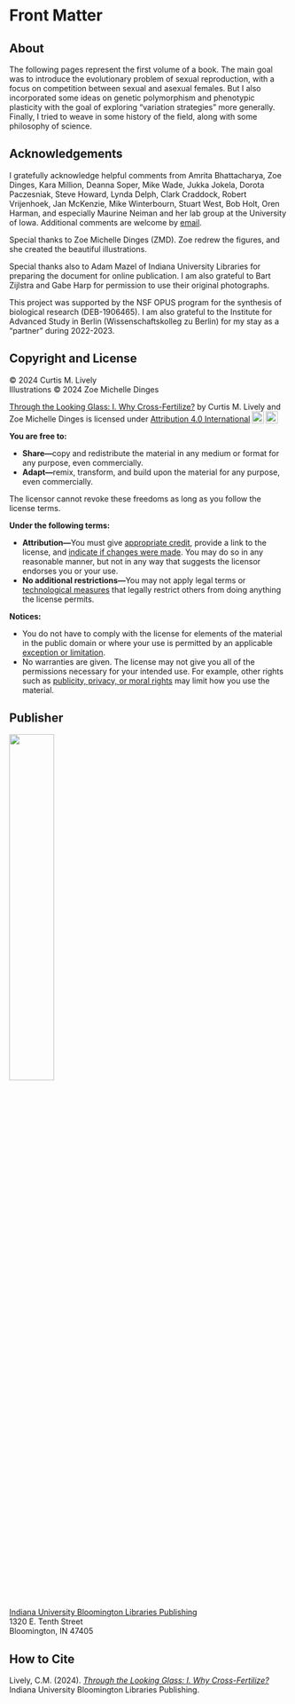 # Front Matter {.unnumbered}

## About

The following pages represent the first volume of a book. The main goal was to introduce the evolutionary problem of sexual reproduction, with a focus on competition between sexual and asexual females. But I also incorporated some ideas on genetic polymorphism and phenotypic plasticity with the goal of exploring “variation strategies” more generally. Finally, I tried to weave in some history of the field, along with some philosophy of science. 

## Acknowledgements

I gratefully acknowledge helpful comments from Amrita Bhattacharya, Zoe Dinges, Kara Million, Deanna Soper, Mike Wade, Jukka Jokela, Dorota Paczesniak, Steve Howard, Lynda Delph, Clark Craddock, Robert Vrijenhoek, Jan McKenzie, Mike Winterbourn, Stuart West, Bob Holt, Oren Harman, and especially Maurine Neiman and her lab group at the University of Iowa. Additional comments are welcome by [email](mailto:clively@indiana.edu). 

Special thanks to Zoe Michelle Dinges (ZMD). Zoe redrew the figures, and she created the beautiful illustrations. 

Special thanks also to Adam Mazel of Indiana University Libraries for preparing the document for online publication. I am also grateful to Bart Zijlstra and Gabe Harp for permission to use their original photographs.

This project was supported by the NSF OPUS program for the synthesis of biological research (DEB-1906465). I am also grateful to the Institute for Advanced Study in Berlin (Wissenschaftskolleg zu Berlin) for my stay as a "partner" during 2022-2023. 

## Copyright and License

&copy; 2024 Curtis M. Lively\
Illustrations &copy; 2024 Zoe Michelle Dinges

<p xmlns:cc="http://creativecommons.org/ns#" xmlns:dct="http://purl.org/dc/terms/"><a property="dct:title" rel="cc:attributionURL" href="https://iulibscholcomm.github.io/through-the-looking-glass/">Through the Looking Glass: I. Why Cross-Fertilize?</a> by <span property="cc:attributionName">Curtis M. Lively and Zoe Michelle Dinges</span> is licensed under <a href="http://creativecommons.org/licenses/by/4.0/?ref=chooser-v1" target="_blank" rel="license noopener noreferrer" style="display:inline-block;">Attribution 4.0 International<img style="height:22px!important;margin-left:3px;vertical-align:text-bottom;" src="https://mirrors.creativecommons.org/presskit/icons/cc.png?ref=chooser-v1"><img style="height:22px!important;margin-left:3px;vertical-align:text-bottom;" src="https://mirrors.creativecommons.org/presskit/icons/by.png?ref=chooser-v1"></a></p>

**You are free to:**

- **Share—**copy and redistribute the material in any medium or format for any purpose, even commercially.  
- **Adapt—**remix, transform, and build upon the material for any purpose, even commercially.  

The licensor cannot revoke these freedoms as long as you follow the license terms.  

**Under the following terms:**

- **Attribution—**You must give [appropriate credit](https://creativecommons.org/licenses/by/4.0/#ref-appropriate-credit), provide a link to the license, and [indicate if changes were made](https://creativecommons.org/licenses/by/4.0/#ref-indicate-changes). You may do so in any reasonable manner, but not in any way that suggests the licensor endorses you or your use.  
- **No additional restrictions—**You may not apply legal terms or [technological measures](https://creativecommons.org/licenses/by/4.0/#ref-technological-measures) that legally restrict others from doing anything the license permits.  

**Notices:**

- You do not have to comply with the license for elements of the material in the public domain or where your use is permitted by an applicable [exception or limitation](https://creativecommons.org/licenses/by/4.0/#ref-exception-or-limitation).  
- No warranties are given. The license may not give you all of the permissions necessary for your intended use. For example, other rights such as [publicity, privacy, or moral rights](https://creativecommons.org/licenses/by/4.0/#ref-publicity-privacy-or-moral-rights) may limit how you use the material.

## Publisher

![](images/iublpub_logo.png){alt-text="Logo of Indiana University Bloomington Libraries Publishing" width="40%"}

[Indiana University Bloomington Libraries Publishing](https://libraries.indiana.edu/scholarly-communication)\
1320 E. Tenth Street\
Bloomington, IN 47405


## How to Cite

Lively, C.M. (2024). [*Through the Looking Glass: I. Why Cross-Fertilize?*](https://doi.org/10.5967/GBD3-KA07) Indiana University Bloomington Libraries Publishing.
